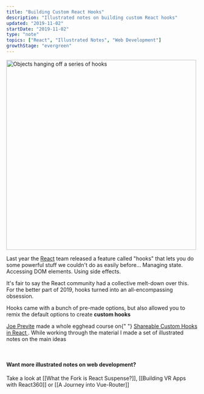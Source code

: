 ```yaml
---
title: "Building Custom React Hooks"
description: "Illustrated notes on building custom React hooks"
updated: "2019-11-02"
startDate: "2019-11-02"
type: "note"
topics: ["React", "Illustrated Notes", "Web Development"]
growthStage: "evergreen"
---
```


<img
  width="500px"
  src="https://res.cloudinary.com/dg3gyk0gu/image/upload/c_scale,w_500/v1591783100/maggieappleton.com/egghead-course-notes/custom-react-hooks/thumb_2x.png"
  alt="Objects hanging off a series of hooks"
/>

<IntroParagraph>

Last year the [React](https://reactjs.org/docs/hooks-intro.html) team released a feature called "hooks" that lets you do some powerful stuff we couldn't do as easily before... Managing state. Accessing DOM elements. Using side effects.

</IntroParagraph>

It's fair to say the React community had a collective melt-down over this. For the better part of 2019, hooks turned into an all-encompassing obsession.

Hooks came with a bunch of pre-made options, but also allowed you to remix the default options to create **custom hooks**

<ImageLink href="https://egghead.io/courses/shareable-custom-hooks-in-react">
  <ImageFrame
    width="800px"
    alt="Shareable Custom Hooks in React"
    src="https://og-image-egghead-course.now.sh/shareable-custom-hooks-in-react"
  />
</ImageLink>

<p>
  <a href="https://twitter.com/jsjoeio/">Joe Previte</a> made a whole egghead
  course on{" "}
  <a href="https://egghead.io/courses/shareable-custom-hooks-in-react/">
    Shareable Custom Hooks in React
  </a>
  . While working through the material I made a set of illustrated notes on the main
  ideas
</p>

<br />

<BasicImage
  width="1000px"
  src="https://res.cloudinary.com/dg3gyk0gu/image/upload/c_scale,w_950/v1578937254/maggieappleton.com/egghead-course-notes/custom-react-hooks/customhooks-1.png"
  alt="Making shareable custom react hooks"
/>

<BasicImage
  width="1000px"
  src="https://res.cloudinary.com/dg3gyk0gu/image/upload/c_scale,w_950/v1578937254/maggieappleton.com/egghead-course-notes/custom-react-hooks/customhooks-2.png"
  alt="Making shareable custom react hooks"
/>

<BasicImage
  width="1000px"
  src="https://res.cloudinary.com/dg3gyk0gu/image/upload/c_scale,w_950/v1578937257/maggieappleton.com/egghead-course-notes/custom-react-hooks/customhooks-3.png"
  alt="Making shareable custom react hooks"
/>

<BasicImage
  width="1000px"
  src="https://res.cloudinary.com/dg3gyk0gu/image/upload/c_scale,w_950/v1578937255/maggieappleton.com/egghead-course-notes/custom-react-hooks/customhooks-4.png"
  alt="Making shareable custom react hooks"
/>

<BasicImage
  width="1000px"
  src="https://res.cloudinary.com/dg3gyk0gu/image/upload/c_scale,w_950/v1578937255/maggieappleton.com/egghead-course-notes/custom-react-hooks/customhooks-5.png"
  alt="Making shareable custom react hooks"
/>

#### Want more illustrated notes on web development?

Take a look at [[What the Fork is React Suspense?]], [[Building VR Apps with React360]] or [[A Journey into Vue-Router]]

